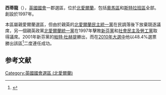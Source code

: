 {{coord|54.522|-7.500|display=title|region:GB_scale:100000}}
{{Infobox UK constituency main
|name        = 西蒂龍
|parliament  = uk
|map1        = WestTyrone
|map2        = 
|map_size    = 120px
|map_entity  = 北愛爾蘭
|year        = 1997
|abolished   =
|type        = 郡
|previous    = [[中阿爾斯特_(英國國會選區)|中阿爾斯特]]
|next        = 
|electorate  = 
|mp          = [[奥拉·贝格利|奥拉·贝格利]]
|party       = [[新芬黨|新芬黨]]
|region      = England
|county      = 
|european    =北愛爾蘭
}}
'''西蒂龍'''（{{lang-en|West Tyrone}}），[[英國|英國]][[英國國會|國會]]一郡選區，位於[[北愛爾蘭|北愛爾蘭]]，包括[[奧馬區|奧馬區]]和[[斯特拉班區|斯特拉班區]]全部。創設於1997年。

本區屬親愛爾蘭選區，但由於親英的[[北愛爾蘭民主統一黨|北愛爾蘭民主統一黨]]在民調落後下放棄競逐議席，另一個親英政黨[[北愛爾蘭統一黨|北愛爾蘭統一黨]]在1997年擊敗[[新芬黨|新芬黨]]和[[社會民主及勞工黨|社會民主及勞工黨]]取得議席。2001年新芬黨的[[帕特·杜赫提|帕特·杜赫提]]勝出，而在[[2010年英國大選|2010年大選中]]他以48.4%選票勝出該區<ref name="">{{cite news
|publisher=[[英國廣播公司|英國廣播公司]]
|date=2010年5月7日
|title=Election 2010/Constituency/West Tyrone
|url=http://news.bbc.co.uk/2/shared/election2010/results/constituency/718.stm
|accessdate=2010年5月10日
|archive-date=2020年10月23日
|archive-url=https://web.archive.org/web/20201023073134/http://news.bbc.co.uk/2/shared/election2010/results/constituency/718.stm
|dead-url=no
}}</ref>二度連任成功。

==参考文献==
<div class="references-small">
<references></references>
</div>

{{英國國會選區 (北愛爾蘭)}}

{{DEFAULTSORT:West Tyrone (UK Parliament constituency)}}
[[Category:英國國會選區_(北愛爾蘭)|Category:英國國會選區 (北愛爾蘭)]]